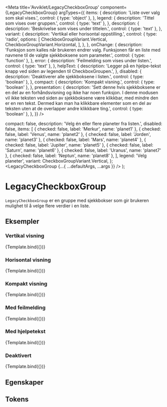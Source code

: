 
<Meta
  title='Avviklet/LegacyCheckboxGroup'
  component={LegacyCheckboxGroup}
  argTypes={{
    items: {
      description: 'Liste over valg som skal vises.',
      control: { type: 'object' },
    },
    legend: {
      description: 'Tittel som vises over gruppen.',
      control: { type: 'text' },
    },
    description: {
      description: 'Beskrivelse som vises under tittelen.',
      control: { type: 'text' },
    },
    variant: {
      description: 'Vertikal eller horisontal oppstilling.',
      control: {
        type: 'radio',
        options: [
          CheckboxGroupVariant.Vertical,
          CheckboxGroupVariant.Horizontal,
        ],
      },
    },
    onChange: {
      description:
        'Funksjon som kalles når brukeren endrer valg. Funksjonen får en liste med navnene til de valgte sjekkboksene som parameter.',
      control: { type: 'function' },
    },
    error: {
      description: 'Feilmelding som vises under listen.',
      control: { type: 'text' },
    },
    helpText: {
      description:
        'Legger på en hjelpe-tekst knapp ved siden av legenden til CheckboxGroupen.',
    },
    disabled: {
      description: 'Deaktiverer alle sjekkboksene i listen.',
      control: { type: 'boolean' },
    },
    compact: {
      description: 'Kompakt visning.',
      control: { type: 'boolean' },
    },
    presentation: {
      description:
        'Sett denne hvis sjekkboksene er en del av en forhåndsvisning og ikke har noen funksjon. I denne modusen vil ikke teksten ved siden av sjekkboksene være klikkbar, med mindre den er en ren tekst. Dermed kan man ha klikkbare elementer som en del av teksten uten at de overlapper andre klikkbare ting.',
      control: { type: 'boolean' },
    },
  }}
/>

  compact: false,
  description: 'Velg én eller flere planeter fra listen.',
  disabled: false,
  items: [
    { checked: false, label: 'Merkur', name: 'planet1' },
    { checked: false, label: 'Venus', name: 'planet2' },
    { checked: false, label: 'Jorden', name: 'planet3' },
    { checked: false, label: 'Mars', name: 'planet4' },
    { checked: false, label: 'Jupiter', name: 'planet5' },
    { checked: false, label: 'Saturn', name: 'planet6' },
    { checked: false, label: 'Uranus', name: 'planet7' },
    { checked: false, label: 'Neptun', name: 'planet8' },
  ],
  legend: 'Velg planeter',
  variant: CheckboxGroupVariant.Vertical,
};
  <LegacyCheckboxGroup {...{ ...defaultArgs, ...args }} />
);

# LegacyCheckboxGroup

<Information
  text='deprecated'
  description='**Denne komponenten er erstattet av ny [Checkbox.Group](/docs/ikke-utgitt-checkbox--docs#checkboxgroup) komponent.**'
/>

`LegacyCheckboxGroup` er en gruppe med sjekkbokser som gir brukeren mulighet til å velge flere verdier i en liste.

## Eksempler

### Vertikal visning

<Canvas>
  <Story
    name='Vertikal'
    args={{ variant: CheckboxGroupVariant.Vertical }}
  >
    {Template.bind({})}
  </Story>
</Canvas>

### Horisontal visning

<Canvas>
  <Story
    name='Horisontal'
    args={{ variant: CheckboxGroupVariant.Horizontal }}
  >
    {Template.bind({})}
  </Story>
</Canvas>

### Kompakt visning

<Canvas>
  <Story
    name='Kompakt'
    args={{ compact: true }}
  >
    {Template.bind({})}
  </Story>
</Canvas>

### Med feilmelding

<Canvas>
  <Story
    name='Med feilmelding'
    args={{ error: 'Du må velge minst én planet.' }}
  >
    {Template.bind({})}
  </Story>
</Canvas>

### Med hjelpetekst

<Canvas>
  <Story
    name='Med hjelpetekst'
    args={{
      helpText: 'Du må velge minst én planet.',
      items: [
        { checked: false, label: 'Merkur', name: 'planet1' },
        { checked: false, label: 'Venus', name: 'planet2' },
        {
          checked: false,
          label: 'Jorden',
          name: 'planet3',
          helpText: 'Her bor du.',
        },
        { checked: false, label: 'Mars', name: 'planet4' },
        { checked: false, label: 'Jupiter', name: 'planet5' },
        { checked: false, label: 'Saturn', name: 'planet6' },
        { checked: false, label: 'Uranus', name: 'planet7' },
        { checked: false, label: 'Neptun', name: 'planet8' },
      ],
    }}
  >
    {Template.bind({})}
  </Story>
</Canvas>

### Deaktivert

<Canvas>
  <Story
    name='Deaktivert'
    args={{ disabled: true }}
  >
    {Template.bind({})}
  </Story>
</Canvas>

## Egenskaper

<ArgsTable story='Vertikal' />

## Tokens

<TokensTable
  jsonKey='component.checkbox_group'
  componentName='checkbox_group'
  showPreview={false}
  description
/>
